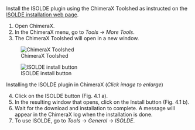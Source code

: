 Install the ISOLDE plugin using the ChimeraX Toolshed as instructed on the [ISOLDE installation web page](https://tristanic.github.io/isolde/download/index.html).

1.  Open ChimeraX.
2.  In the ChimeraX menu, go to *Tools* → *More Tools*.
3.  The ChimeraX Toolshed will open in a new window.

::: {#fig-isolde layout-ncol="2" layout-valign="bottom"}
![ChimeraX Toolshed](../assets/chimerax-toolshed.png){#fig-toolshed}

![ISOLDE install button](../assets/isolde-install.png){#fig-isolde-install}

Installing the ISOLDE plugin in ChimeraX (*Click image to enlarge*)
:::

4.  Click on the ISOLDE button (Fig. 4.1 a).
5.  In the resulting window that opens, click on the Install button (Fig. 4.1 b).
6.  Wait for the download and installation to complete. A message will appear in the ChimeraX log when the installation is done.
7.  To use ISOLDE, go to *Tools* → *General* → *ISOLDE*.
